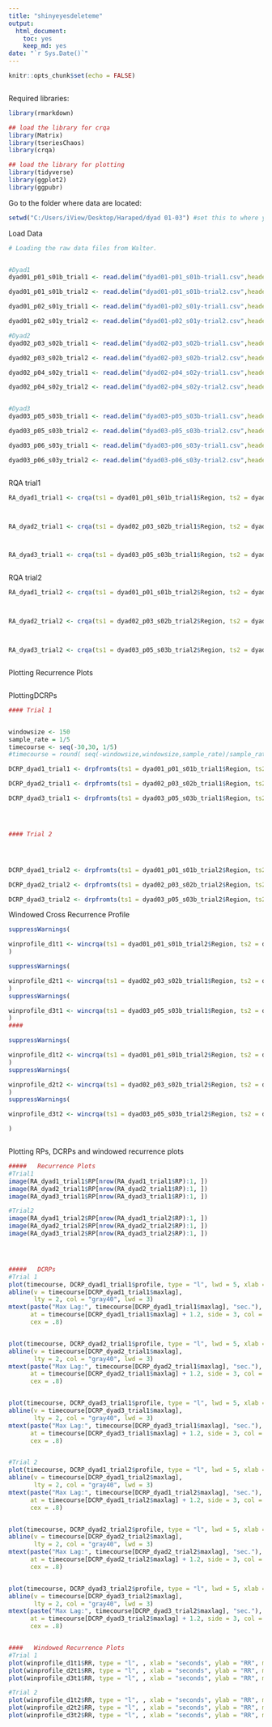 ```yaml
---
title: "shinyeyesdeleteme"
output: 
  html_document: 
    toc: yes
    keep_md: yes
date: "`r Sys.Date()`"
---
```


```r
knitr::opts_chunk$set(echo = FALSE)
```

```r

```



Required libraries:
```r
library(rmarkdown)

## load the library for crqa
library(Matrix)
library(tseriesChaos)
library(crqa)

## load the library for plotting
library(tidyverse)
library(ggplot2)
library(ggpubr)

```

Go to the folder where data are located:
```r

setwd("C:/Users/iView/Desktop/Haraped/dyad 01-03") #set this to where your data is located
```

Load Data
```r

# Loading the raw data files from Walter.


#Dyad1
dyad01_p01_s01b_trial1 <- read.delim("dyad01-p01_s01b-trial1.csv",header=TRUE,fill=TRUE,sep = ",", dec = ".")

dyad01_p01_s01b_trial2 <- read.delim("dyad01-p01_s01b-trial2.csv",header=TRUE,fill=TRUE,sep = ",", dec = ".")

dyad01_p02_s01y_trial1 <- read.delim("dyad01-p02_s01y-trial1.csv",header=TRUE,fill=TRUE,sep = ",", dec = ".")

dyad01_p02_s01y_trial2 <- read.delim("dyad01-p02_s01y-trial2.csv",header=TRUE,fill=TRUE,sep = ",", dec = ".")

#Dyad2
dyad02_p03_s02b_trial1 <- read.delim("dyad02-p03_s02b-trial1.csv",header=TRUE,fill=TRUE,sep = ",", dec = ".")

dyad02_p03_s02b_trial2 <- read.delim("dyad02-p03_s02b-trial2.csv",header=TRUE,fill=TRUE,sep = ",", dec = ".")

dyad02_p04_s02y_trial1 <- read.delim("dyad02-p04_s02y-trial1.csv",header=TRUE,fill=TRUE,sep = ",", dec = ".")

dyad02_p04_s02y_trial2 <- read.delim("dyad02-p04_s02y-trial2.csv",header=TRUE,fill=TRUE,sep = ",", dec = ".")


#Dyad3
dyad03_p05_s03b_trial1 <- read.delim("dyad03-p05_s03b-trial1.csv",header=TRUE,fill=TRUE,sep = ",", dec = ".")

dyad03_p05_s03b_trial2 <- read.delim("dyad03-p05_s03b-trial2.csv",header=TRUE,fill=TRUE,sep = ",", dec = ".")

dyad03_p06_s03y_trial1 <- read.delim("dyad03-p06_s03y-trial1.csv",header=TRUE,fill=TRUE,sep = ",", dec = ".")

dyad03_p06_s03y_trial2 <- read.delim("dyad03-p06_s03y-trial2.csv",header=TRUE,fill=TRUE,sep = ",", dec = ".")



```




RQA trial1
```r
RA_dyad1_trial1 <- crqa(ts1 = dyad01_p01_s01b_trial1$Region, ts2 = dyad01_p02_s01y_trial1$Region, delay = 1, embed = 1, rescale = 0, radius = 0.0001, normalize = 0, mindiagline = 2, minvertline = 2, tw = 0, whiteline = FALSE, recpt = FALSE, side = "both")



RA_dyad2_trial1 <- crqa(ts1 = dyad02_p03_s02b_trial1$Region, ts2 = dyad02_p04_s02y_trial1$Region, delay = 1, embed = 1, rescale = 0, radius = 0.0001, normalize = 0, mindiagline = 2, minvertline = 2, tw = 0, whiteline = FALSE, recpt = FALSE, side = "both")



RA_dyad3_trial1 <- crqa(ts1 = dyad03_p05_s03b_trial1$Region, ts2 = dyad03_p06_s03y_trial1$Region, delay = 1, embed = 1, rescale = 0, radius = 0.0001, normalize = 0, mindiagline = 2, minvertline = 2, tw = 0, whiteline = FALSE, recpt = FALSE, side = "both")



```



RQA trial2
```r
RA_dyad1_trial2 <- crqa(ts1 = dyad01_p01_s01b_trial2$Region, ts2 = dyad01_p02_s01y_trial2$Region, delay = 1, embed = 1, rescale = 0, radius = 0.0001, normalize = 0, mindiagline = 2, minvertline = 2, tw = 0, whiteline = FALSE, recpt = FALSE, side = "both")



RA_dyad2_trial2 <- crqa(ts1 = dyad02_p03_s02b_trial2$Region, ts2 = dyad02_p04_s02y_trial2$Region, delay = 1, embed = 1, rescale = 0, radius = 0.0001, normalize = 0, mindiagline = 2, minvertline = 2, tw = 0, whiteline = FALSE, recpt = FALSE, side = "both")



RA_dyad3_trial2 <- crqa(ts1 = dyad03_p05_s03b_trial2$Region, ts2 = dyad03_p06_s03y_trial2$Region, delay = 1, embed = 1, rescale = 0, radius = 0.0001, normalize = 0, mindiagline = 2, minvertline = 2, tw = 0, whiteline = FALSE, recpt = FALSE, side = "both")



```


Plotting Recurrence Plots
```r


```


PlottingDCRPs
```r
#### Trial 1


windowsize <- 150
sample_rate = 1/5
timecourse <- seq(-30,30, 1/5)
#timecourse = round( seq(-windowsize,windowsize,sample_rate)/sample_rate, digit = 1) #define x-axis of DCRP

DCRP_dyad1_trial1 <- drpfromts(ts1 = dyad01_p01_s01b_trial1$Region, ts2 = dyad01_p02_s01y_trial1$Region, windowsize = windowsize, datatype = "categorical", radius = 0.000001)

DCRP_dyad2_trial1 <- drpfromts(ts1 = dyad02_p03_s02b_trial1$Region, ts2 = dyad02_p04_s02y_trial1$Region, windowsize = windowsize, datatype = "categorical", radius = 0.000001)

DCRP_dyad3_trial1 <- drpfromts(ts1 = dyad03_p05_s03b_trial1$Region, ts2 = dyad03_p06_s03y_trial1$Region, windowsize = windowsize, datatype = "categorical", radius = 0.000001)




#### Trial 2




DCRP_dyad1_trial2 <- drpfromts(ts1 = dyad01_p01_s01b_trial2$Region, ts2 = dyad01_p02_s01y_trial2$Region, windowsize = windowsize, datatype = "categorical", radius = 0.000001)

DCRP_dyad2_trial2 <- drpfromts(ts1 = dyad02_p03_s02b_trial2$Region, ts2 = dyad02_p04_s02y_trial2$Region, windowsize = windowsize, datatype = "categorical", radius = 0.000001)

DCRP_dyad3_trial2 <- drpfromts(ts1 = dyad03_p05_s03b_trial2$Region, ts2 = dyad03_p06_s03y_trial2$Region, windowsize = windowsize, datatype = "categorical", radius = 0.000001)


```



Windowed Cross Recurrence Profile
```r
suppressWarnings(

winprofile_d1t1 <- wincrqa(ts1 = dyad01_p01_s01b_trial2$Region, ts2 = dyad01_p02_s01y_trial2$Region, windowstep = 5, windowsize = 50, delay = 1, embed = 1, rescale = 0, radius = 0.0001, normalize = 0, mindiagline = 2, minvertline = 2, tw = 0, whiteline = FALSE, recpt = FALSE, side = "both")
)

suppressWarnings(

winprofile_d2t1 <- wincrqa(ts1 = dyad02_p03_s02b_trial1$Region, ts2 = dyad02_p04_s02y_trial1$Region, windowstep = 5, windowsize = 50, delay = 1, embed = 1, rescale = 0, radius = 0.0001, normalize = 0, mindiagline = 2, minvertline = 2, tw = 0, whiteline = FALSE, recpt = FALSE, side = "both")
)
suppressWarnings(

winprofile_d3t1 <- wincrqa(ts1 = dyad03_p05_s03b_trial1$Region, ts2 = dyad03_p06_s03y_trial1$Region, windowstep = 5, windowsize = 50, delay = 1, embed = 1, rescale = 0, radius = 0.0001, normalize = 0, mindiagline = 2, minvertline = 2, tw = 0, whiteline = FALSE, recpt = FALSE, side = "both")
)
####

suppressWarnings(

winprofile_d1t2 <- wincrqa(ts1 = dyad01_p01_s01b_trial2$Region, ts2 = dyad01_p02_s01y_trial2$Region, windowstep = 5, windowsize = 50, delay = 1, embed = 1, rescale = 0, radius = 0.0001, normalize = 0, mindiagline = 2, minvertline = 2, tw = 0, whiteline = FALSE, recpt = FALSE, side = "both")
)
suppressWarnings(

winprofile_d2t2 <- wincrqa(ts1 = dyad02_p03_s02b_trial2$Region, ts2 = dyad02_p04_s02y_trial2$Region, windowstep = 5, windowsize = 50, delay = 1, embed = 1, rescale = 0, radius = 0.0001, normalize = 0, mindiagline = 2, minvertline = 2, tw = 0, whiteline = FALSE, recpt = FALSE, side = "both")
)
suppressWarnings(

winprofile_d3t2 <- wincrqa(ts1 = dyad03_p05_s03b_trial2$Region, ts2 = dyad03_p06_s03y_trial2$Region, windowstep = 5, windowsize = 50, delay = 1, embed = 1, rescale = 0, radius = 0.0001, normalize = 0, mindiagline = 2, minvertline = 2, tw = 0, whiteline = FALSE, recpt = FALSE, side = "both")

)



```




Plotting RPs, DCRPs and windowed recurrence plots
```r
#####   Recurrence Plots
#Trial1
image(RA_dyad1_trial1$RP[nrow(RA_dyad1_trial1$RP):1, ])
image(RA_dyad2_trial1$RP[nrow(RA_dyad2_trial1$RP):1, ])
image(RA_dyad3_trial1$RP[nrow(RA_dyad3_trial1$RP):1, ])

#Trial2
image(RA_dyad1_trial2$RP[nrow(RA_dyad1_trial2$RP):1, ])
image(RA_dyad2_trial2$RP[nrow(RA_dyad2_trial2$RP):1, ])
image(RA_dyad3_trial2$RP[nrow(RA_dyad3_trial2$RP):1, ])




#####   DCRPs
#Trial 1
plot(timecourse, DCRP_dyad1_trial1$profile, type = "l", lwd = 5, xlab = "Lag (seconds)", ylab = "RR", main = "Dyad1 - silence")
abline(v = timecourse[DCRP_dyad1_trial1$maxlag],
       lty = 2, col = "gray40", lwd = 3)
mtext(paste("Max Lag:", timecourse[DCRP_dyad1_trial1$maxlag], "sec."),
      at = timecourse[DCRP_dyad1_trial1$maxlag] + 1.2, side = 3, col = "red", line = -1.2,
      cex = .8)


plot(timecourse, DCRP_dyad2_trial1$profile, type = "l", lwd = 5, xlab = "Lag (seconds)", ylab = "RR", main = "Dyad2 - silence")
abline(v = timecourse[DCRP_dyad2_trial1$maxlag],
       lty = 2, col = "gray40", lwd = 3)
mtext(paste("Max Lag:", timecourse[DCRP_dyad2_trial1$maxlag], "sec."),
      at = timecourse[DCRP_dyad2_trial1$maxlag] + 1.2, side = 3, col = "red", line = -1.2,
      cex = .8)


plot(timecourse, DCRP_dyad3_trial1$profile, type = "l", lwd = 5, xlab = "Lag (seconds)", ylab = "RR", main = "Dyad3 - silence")
abline(v = timecourse[DCRP_dyad3_trial1$maxlag],
       lty = 2, col = "gray40", lwd = 3)
mtext(paste("Max Lag:", timecourse[DCRP_dyad3_trial1$maxlag], "sec."),
      at = timecourse[DCRP_dyad3_trial1$maxlag] + 1.2, side = 3, col = "red", line = -1.2,
      cex = .8)


#Trial 2
plot(timecourse, DCRP_dyad1_trial2$profile, type = "l", lwd = 5, xlab = "Lag (seconds)", ylab = "RR", main = "Dyad1 - conversation")
abline(v = timecourse[DCRP_dyad1_trial2$maxlag],
       lty = 2, col = "gray40", lwd = 3)
mtext(paste("Max Lag:", timecourse[DCRP_dyad1_trial2$maxlag], "sec."),
      at = timecourse[DCRP_dyad1_trial2$maxlag] + 1.2, side = 3, col = "red", line = -1.2,
      cex = .8)


plot(timecourse, DCRP_dyad2_trial2$profile, type = "l", lwd = 5, xlab = "Lag (seconds)", ylab = "RR", main = "Dyad2 - conversation")
abline(v = timecourse[DCRP_dyad2_trial2$maxlag],
       lty = 2, col = "gray40", lwd = 3)
mtext(paste("Max Lag:", timecourse[DCRP_dyad2_trial2$maxlag], "sec."),
      at = timecourse[DCRP_dyad2_trial2$maxlag] + 1.2, side = 3, col = "red", line = -1.2,
      cex = .8)


plot(timecourse, DCRP_dyad3_trial2$profile, type = "l", lwd = 5, xlab = "Lag (seconds)", ylab = "RR", main = "Dyad3 - conversation")
abline(v = timecourse[DCRP_dyad3_trial2$maxlag],
       lty = 2, col = "gray40", lwd = 3)
mtext(paste("Max Lag:", timecourse[DCRP_dyad3_trial2$maxlag], "sec."),
      at = timecourse[DCRP_dyad3_trial2$maxlag] + 1.2, side = 3, col = "red", line = -1.2,
      cex = .8)


####   Windowed Recurrence Plots
#Trial 1
plot(winprofile_d1t1$RR, type = "l", , xlab = "seconds", ylab = "RR", main = "Dyad1 - silence")
plot(winprofile_d2t1$RR, type = "l", , xlab = "seconds", ylab = "RR", main = "Dyad2 - silence")
plot(winprofile_d3t1$RR, type = "l", , xlab = "seconds", ylab = "RR", main = "Dyad3 - silence")

#Trial 2
plot(winprofile_d1t2$RR, type = "l", , xlab = "seconds", ylab = "RR", main = "Dyad1 - conversation")
plot(winprofile_d2t2$RR, type = "l", , xlab = "seconds", ylab = "RR", main = "Dyad2 - conversation")
plot(winprofile_d3t2$RR, type = "l", , xlab = "seconds", ylab = "RR", main = "Dyad3 - conversation")


```